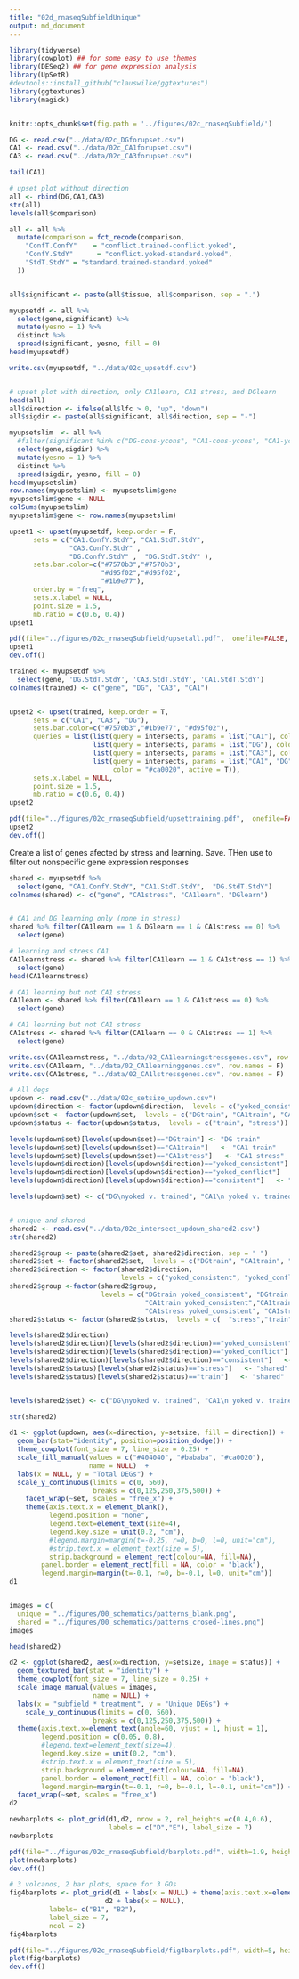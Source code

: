 ```yaml
---
title: "02d_rnaseqSubfieldUnique"
output: md_document
---
```


```r
library(tidyverse)
library(cowplot) ## for some easy to use themes
library(DESeq2) ## for gene expression analysis
library(UpSetR)
#devtools::install_github("clauswilke/ggtextures")
library(ggtextures)
library(magick)


knitr::opts_chunk$set(fig.path = '../figures/02c_rnaseqSubfield/')
```


```r

DG <- read.csv("../data/02c_DGforupset.csv")  
CA1 <- read.csv("../data/02c_CA1forupset.csv")  
CA3 <- read.csv("../data/02c_CA3forupset.csv") 

tail(CA1)

# upset plot without direction
all <- rbind(DG,CA1,CA3)
str(all)
levels(all$comparison)

all <- all %>%
  mutate(comparison = fct_recode(comparison,
    "ConfT.ConfY"    = "conflict.trained-conflict.yoked",
    "ConfY.StdY"      = "conflict.yoked-standard.yoked",
    "StdT.StdY" = "standard.trained-standard.yoked"
  ))


all$significant <- paste(all$tissue, all$comparison, sep = ".")

myupsetdf <- all %>%
  select(gene,significant) %>%
  mutate(yesno = 1) %>%
  distinct %>%
  spread(significant, yesno, fill = 0)
head(myupsetdf)

write.csv(myupsetdf, "../data/02c_upsetdf.csv")


# upset plot with direction, only CA1learn, CA1 stress, and DGlearn
head(all) 
all$direction <- ifelse(all$lfc > 0, "up", "down")
all$sigdir <- paste(all$significant, all$direction, sep = "-")

myupsetslim  <- all %>%
  #filter(significant %in% c("DG-cons-ycons", "CA1-cons-ycons", "CA1-yconf-ycons")) %>%
  select(gene,sigdir) %>%
  mutate(yesno = 1) %>%
  distinct %>%
  spread(sigdir, yesno, fill = 0)
head(myupsetslim)
row.names(myupsetslim) <- myupsetslim$gene
myupsetslim$gene <- NULL
colSums(myupsetslim)
myupsetslim$gene <- row.names(myupsetslim)

```

```r
upset1 <- upset(myupsetdf, keep.order = F,
      sets = c("CA1.ConfY.StdY", "CA1.StdT.StdY",
               "CA3.ConfY.StdY" , 
               "DG.ConfY.StdY" ,  "DG.StdT.StdY" ),
      sets.bar.color=c("#7570b3","#7570b3",
                       "#d95f02","#d95f02",
                       "#1b9e77"),
      order.by = "freq",
      sets.x.label = NULL,
      point.size = 1.5, 
      mb.ratio = c(0.6, 0.4))
upset1

pdf(file="../figures/02c_rnaseqSubfield/upsetall.pdf",  onefile=FALSE, width=3.15, height=3.15) # or other device
upset1
dev.off()

trained <- myupsetdf %>%
  select(gene, 'DG.StdT.StdY', 'CA3.StdT.StdY', 'CA1.StdT.StdY')
colnames(trained) <- c("gene", "DG", "CA3", "CA1")


upset2 <- upset(trained, keep.order = T,
      sets = c("CA1", "CA3", "DG"),
      sets.bar.color=c("#7570b3","#1b9e77", "#d95f02"),
      queries = list(list(query = intersects, params = list("CA1"), color = "#ca0020", active = T),
                     list(query = intersects, params = list("DG"), color = "#ca0020", active = T),
                     list(query = intersects, params = list("CA3"), color = "#ca0020", active = T),
                     list(query = intersects, params = list("CA1", "DG"), 
                          color = "#ca0020", active = T)),
      sets.x.label = NULL,
      point.size = 1.5, 
      mb.ratio = c(0.6, 0.4))
upset2

pdf(file="../figures/02c_rnaseqSubfield/upsettraining.pdf",  onefile=FALSE, width=3.15, height=3.15) # or other device
upset2
dev.off()
```

Create a list of genes afected by stress and learning. Save. THen use to filter out nonspecific gene expression responses

```r
shared <- myupsetdf %>%
  select(gene, "CA1.ConfY.StdY", "CA1.StdT.StdY",  "DG.StdT.StdY")
colnames(shared) <- c("gene", "CA1stress", "CA1learn", "DGlearn")


# CA1 and DG learning only (none in stress)
shared %>% filter(CA1learn == 1 & DGlearn == 1 & CA1stress == 0) %>%
  select(gene) 

# learning and stress CA1
CA1learnstress <- shared %>% filter(CA1learn == 1 & CA1stress == 1) %>%
  select(gene)
head(CA1learnstress)

# CA1 learning but not CA1 stress 
CA1learn <- shared %>% filter(CA1learn == 1 & CA1stress == 0) %>%
  select(gene)

# CA1 learning but not CA1 stress 
CA1stress <- shared %>% filter(CA1learn == 0 & CA1stress == 1) %>%
  select(gene)

write.csv(CA1learnstress, "../data/02_CA1learningstressgenes.csv", row.names = F)
write.csv(CA1learn, "../data/02_CA1learninggenes.csv", row.names = F)
write.csv(CA1stress, "../data/02_CA1lstressgenes.csv", row.names = F)

```


```r
# All degs
updown <- read.csv("../data/02c_setsize_updown.csv") 
updown$direction <- factor(updown$direction,  levels = c("yoked_consistent", "yoked_conflict", "consistent"))
updown$set <- factor(updown$set,  levels = c("DGtrain", "CA1train", "CA1stress"))
updown$status <- factor(updown$status,  levels = c("train", "stress"))

levels(updown$set)[levels(updown$set)=="DGtrain"] <- "DG train"
levels(updown$set)[levels(updown$set)=="CA1train"]   <- "CA1 train"
levels(updown$set)[levels(updown$set)=="CA1stress"]   <- "CA1 stress"
levels(updown$direction)[levels(updown$direction)=="yoked_consistent"] <- "standard\nyoked"
levels(updown$direction)[levels(updown$direction)=="yoked_conflict"]   <- "conflict\nyoked"
levels(updown$direction)[levels(updown$direction)=="consistent"]   <- "standard\ntrained"

levels(updown$set) <- c("DG\nyoked v. trained", "CA1\n yoked v. trained", " CA1\n yoked v. yoked")


# unique and shared
shared2 <- read.csv("../data/02c_intersect_updown_shared2.csv") 
str(shared2)

shared2$group <- paste(shared2$set, shared2$direction, sep = " ")
shared2$set <- factor(shared2$set,  levels = c("DGtrain", "CA1train", "CA1stress"))
shared2$direction <- factor(shared2$direction,  
                            levels = c("yoked_consistent", "yoked_conflict", "consistent"))
shared2$group <-factor(shared2$group,  
                       levels = c("DGtrain yoked_consistent", "DGtrain consistent", 
                                  "CA1train yoked_consistent","CA1train consistent",
                                  "CA1stress yoked_consistent", "CA1stress yoked_conflict" ))
shared2$status <- factor(shared2$status,  levels = c(  "stress","train","unique"))

levels(shared2$direction)
levels(shared2$direction)[levels(shared2$direction)=="yoked_consistent"] <- "standard\nyoked"
levels(shared2$direction)[levels(shared2$direction)=="yoked_conflict"]   <- "conflict\nyoked"
levels(shared2$direction)[levels(shared2$direction)=="consistent"]   <- "standard\ntrained"
levels(shared2$status)[levels(shared2$status)=="stress"]   <- "shared"
levels(shared2$status)[levels(shared2$status)=="train"]   <- "shared"


levels(shared2$set) <- c("DG\nyoked v. trained", "CA1\n yoked v. trained", " CA1\n yoked v. yoked")

str(shared2)
```

```r

d1 <- ggplot(updown, aes(x=direction, y=setsize, fill = direction)) +
  geom_bar(stat="identity", position=position_dodge()) +
  theme_cowplot(font_size = 7, line_size = 0.25) +
  scale_fill_manual(values = c("#404040", "#bababa", "#ca0020"),
                    name = NULL)  +
  labs(x = NULL, y = "Total DEGs") +
  scale_y_continuous(limits = c(0, 560),
                     breaks = c(0,125,250,375,500)) +
    facet_wrap(~set, scales = "free_x") +
    theme(axis.text.x = element_blank(),
          legend.position = "none",
          legend.text=element_text(size=4),
          legend.key.size = unit(0.2, "cm"),
          #legend.margin=margin(t=-0.25, r=0, b=0, l=0, unit="cm"),
          #strip.text.x = element_text(size = 5),
          strip.background = element_rect(colour=NA, fill=NA),
        panel.border = element_rect(fill = NA, color = "black"),
        legend.margin=margin(t=-0.1, r=0, b=-0.1, l=0, unit="cm"))
d1


images = c(
  unique = "../figures/00_schematics/patterns_blank.png",
  shared = "../figures/00_schematics/patterns_crosed-lines.png")
images

head(shared2)

d2 <- ggplot(shared2, aes(x=direction, y=setsize, image = status)) +
  geom_textured_bar(stat = "identity") +
  theme_cowplot(font_size = 7, line_size = 0.25) +
  scale_image_manual(values = images,
                     name = NULL) +
  labs(x = "subfield * treatment", y = "Unique DEGs") +
    scale_y_continuous(limits = c(0, 560),
                     breaks = c(0,125,250,375,500)) +
  theme(axis.text.x=element_text(angle=60, vjust = 1, hjust = 1),
        legend.position = c(0.05, 0.8),
        #legend.text=element_text(size=4),
        legend.key.size = unit(0.2, "cm"),
        #strip.text.x = element_text(size = 5),
        strip.background = element_rect(colour=NA, fill=NA),
        panel.border = element_rect(fill = NA, color = "black"),
        legend.margin=margin(t=-0.1, r=0, b=-0.1, l=-0.1, unit="cm")) +
  facet_wrap(~set, scales = "free_x") 
d2

newbarplots <- plot_grid(d1,d2, nrow = 2, rel_heights =c(0.4,0.6),
                         labels = c("D","E"), label_size = 7)
newbarplots

pdf(file="../figures/02c_rnaseqSubfield/barplots.pdf", width=1.9, height=2.15)
plot(newbarplots)    
dev.off() 

```

```r


# 3 volcanos, 2 bar plots, space for 3 GOs
fig4barplots <- plot_grid(d1 + labs(x = NULL) + theme(axis.text.x=element_text(angle=60, vjust = 1, hjust = 1)), 
                        d2 + labs(x = NULL),
          labels= c("B1", "B2"),
          label_size = 7,
          ncol = 2)
fig4barplots

pdf(file="../figures/02c_rnaseqSubfield/fig4barplots.pdf", width=5, height=1.5)
plot(fig4barplots)    
dev.off()

```

